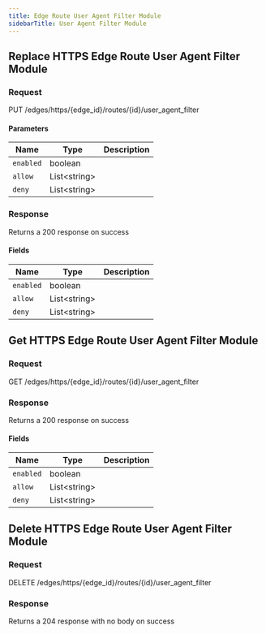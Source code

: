 ```yaml
---
title: Edge Route User Agent Filter Module
sidebarTitle: User Agent Filter Module
---
```




## Replace HTTPS Edge Route User Agent Filter Module

### Request

PUT /edges/https/\{edge_id\}/routes/\{id\}/user_agent_filter

<EdgeRouteUserAgentFilterModuleReplaceRequest />

#### Parameters

| Name      | Type               | Description |
| --------- | ------------------ | ----------- |
| `enabled` | boolean            |             |
| `allow`   | List&lt;string&gt; |             |
| `deny`    | List&lt;string&gt; |             |

### Response

Returns a 200 response on success

<EdgeRouteUserAgentFilterModuleReplaceResponse />

#### Fields

| Name      | Type               | Description |
| --------- | ------------------ | ----------- |
| `enabled` | boolean            |             |
| `allow`   | List&lt;string&gt; |             |
| `deny`    | List&lt;string&gt; |             |

## Get HTTPS Edge Route User Agent Filter Module

### Request

GET /edges/https/\{edge_id\}/routes/\{id\}/user_agent_filter

<EdgeRouteUserAgentFilterModuleGetRequest />

### Response

Returns a 200 response on success

<EdgeRouteUserAgentFilterModuleGetResponse />

#### Fields

| Name      | Type               | Description |
| --------- | ------------------ | ----------- |
| `enabled` | boolean            |             |
| `allow`   | List&lt;string&gt; |             |
| `deny`    | List&lt;string&gt; |             |

## Delete HTTPS Edge Route User Agent Filter Module

### Request

DELETE /edges/https/\{edge_id\}/routes/\{id\}/user_agent_filter

<EdgeRouteUserAgentFilterModuleDeleteRequest />

### Response

Returns a 204 response with no body on success
